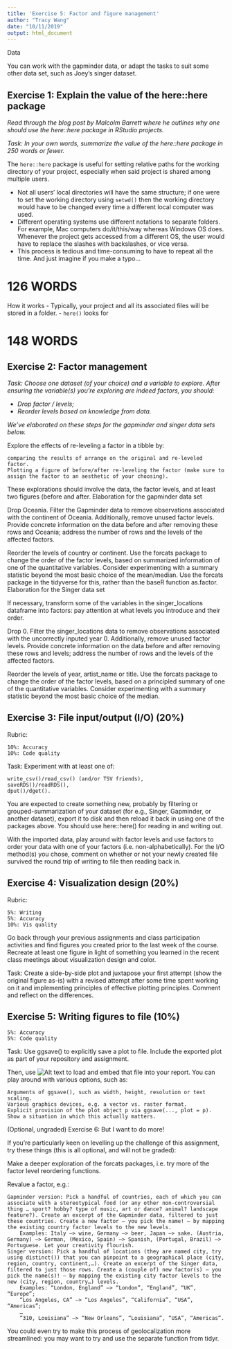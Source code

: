 ```yaml
---
title: 'Exercise 5: Factor and figure management'
author: "Tracy Wang"
date: "10/11/2019"
output: html_document
---
```


Data

You can work with the gapminder data, or adapt the tasks to suit some other data set, such as Joey’s singer dataset.

## Exercise 1: Explain the value of the here::here package

*Read through the blog post by Malcolm Barrett where he outlines why one should use the here::here package in RStudio projects.*

*Task: In your own words, summarize the value of the here::here package in 250 words or fewer.*

The `here::here` package is useful for setting relative paths for the working directory of your project, especially when said project is shared among multiple users. 

- Not all users' local directories will have the same structure; if one were to set the working directory using `setwd()` then the working directory would have to be changed every time a different local computer was used. 
- Different operating systems use different notations to separate folders. For example, Mac computers do/it/this/way whereas Windows OS does\things\another\way. Whenever the project gets accessed from a different OS, the user would have to replace the slashes with backslashes, or vice versa. 
- This process is tedious and time-consuming to have to repeat all the time. And just imagine if you make a typo...

# 126 WORDS

How it works
- Typically, your project and all its associated files will be stored in a folder.
- `here()` looks for

# 148 WORDS


## Exercise 2: Factor management

*Task: Choose one dataset (of your choice) and a variable to explore. After ensuring the variable(s) you’re exploring are indeed factors, you should:*

- *Drop factor / levels;*
- *Reorder levels based on knowledge from data.*

*We’ve elaborated on these steps for the gapminder and singer data sets below.*

Explore the effects of re-leveling a factor in a tibble by:

    comparing the results of arrange on the original and re-leveled factor.
    Plotting a figure of before/after re-leveling the factor (make sure to assign the factor to an aesthetic of your choosing).

These explorations should involve the data, the factor levels, and at least two figures (before and after.
Elaboration for the gapminder data set

Drop Oceania. Filter the Gapminder data to remove observations associated with the continent of Oceania. Additionally, remove unused factor levels. Provide concrete information on the data before and after removing these rows and Oceania; address the number of rows and the levels of the affected factors.

Reorder the levels of country or continent. Use the forcats package to change the order of the factor levels, based on summarized information of one of the quantitative variables. Consider experimenting with a summary statistic beyond the most basic choice of the mean/median. Use the forcats package in the tidyverse for this, rather than the baseR function as.factor.
Elaboration for the Singer data set

If necessary, transform some of the variables in the singer_locations dataframe into factors: pay attention at what levels you introduce and their order.

Drop 0. Filter the singer_locations data to remove observations associated with the uncorrectly inputed year 0. Additionally, remove unused factor levels. Provide concrete information on the data before and after removing these rows and levels; address the number of rows and the levels of the affected factors.

Reorder the levels of year, artist_name or title. Use the forcats package to change the order of the factor levels, based on a principled summary of one of the quantitative variables. Consider experimenting with a summary statistic beyond the most basic choice of the median.

## Exercise 3: File input/output (I/O) (20%)

Rubric:

    10%: Accuracy
    10%: Code quality

Task: Experiment with at least one of:

    write_csv()/read_csv() (and/or TSV friends),
    saveRDS()/readRDS(),
    dput()/dget().

You are expected to create something new, probably by filtering or grouped-summarization of your dataset (for e.g., Singer, Gapminder, or another dataset), export it to disk and then reload it back in using one of the packages above. You should use here::here() for reading in and writing out.

With the imported data, play around with factor levels and use factors to order your data with one of your factors (i.e. non-alphabetically). For the I/O method(s) you chose, comment on whether or not your newly created file survived the round trip of writing to file then reading back in.

## Exercise 4: Visualization design (20%)

Rubric:

    5%: Writing
    5%: Accuracy
    10%: Vis quality

Go back through your previous assignments and class participation activities and find figures you created prior to the last week of the course. Recreate at least one figure in light of something you learned in the recent class meetings about visualization design and color.

Task: Create a side-by-side plot and juxtapose your first attempt (show the original figure as-is) with a revised attempt after some time spent working on it and implementing principles of effective plotting principles. Comment and reflect on the differences.

## Exercise 5: Writing figures to file (10%)

    5%: Accuracy
    5%: Code quality

Task: Use ggsave() to explicitly save a plot to file. Include the exported plot as part of your repository and assignment.

Then, use ![Alt text](/path/to/img.png) to load and embed that file into your report. You can play around with various options, such as:

    Arguments of ggsave(), such as width, height, resolution or text scaling.
    Various graphics devices, e.g. a vector vs. raster format.
    Explicit provision of the plot object p via ggsave(..., plot = p). Show a situation in which this actually matters.




(Optional, ungraded) Exercise 6: But I want to do more!

If you’re particularly keen on levelling up the challenge of this assignment, try these things (this is all optional, and will not be graded):

Make a deeper exploration of the forcats packages, i.e. try more of the factor level reordering functions.

Revalue a factor, e.g.:

    Gapminder version: Pick a handful of countries, each of which you can associate with a stereotypical food (or any other non-controversial thing … sport? hobby? type of music, art or dance? animal? landscape feature?). Create an excerpt of the Gapminder data, filtered to just these countries. Create a new factor – you pick the name! – by mapping the existing country factor levels to the new levels.
        Examples: Italy –> wine, Germany –> beer, Japan –> sake. (Austria, Germany) –> German, (Mexico, Spain) –> Spanish, (Portugal, Brazil) –> Portuguese. Let your creativity flourish.
    Singer version: Pick a handful of locations (they are named city, try using distinct()) that you can pinpoint to a geographical place (city, region, country, continent,…). Create an excerpt of the Singer data, filtered to just those rows. Create a (couple of) new factor(s) – you pick the name(s)! – by mapping the existing city factor levels to the new (city, region, country…) levels.
        Examples: “London, England” –> “London”, “England”, “UK”, “Europe”;
        “Los Angeles, CA” –> “Los Angeles”, “California”, “USA”, “Americas”;
        …
        “310, Louisiana” –> “New Orleans”, “Louisiana”, “USA”, “Americas”.

You could even try to make this process of geolocalization more streamlined: you may want to try and use the separate function from tidyr.
